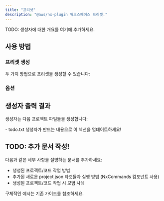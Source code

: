 ```yaml
---
title: "프리셋"
description: "@aws/nx-plugin 워크스페이스 프리셋."
---
```





TODO: 생성자에 대한 개요를 여기에 추가하세요.

## 사용 방법

### 프리셋 생성

두 가지 방법으로 프리셋을 생성할 수 있습니다:

<RunGenerator generator="preset" />

### 옵션

<GeneratorParameters schema={schema} />

## 생성자 출력 결과

생성자는 다음 프로젝트 파일들을 생성합니다:

<FileTree>
  - todo.txt 생성자가 만드는 내용으로 이 섹션을 업데이트하세요!
</FileTree>

## TODO: 추가 문서 작성!

다음과 같은 세부 사항을 설명하는 문서를 추가하세요:

- 생성된 프로젝트/코드 작업 방법
- 추가된 새로운 project.json 타겟들과 실행 방법 (NxCommands 컴포넌트 사용)
- 생성된 프로젝트/코드 작업 시 모범 사례

구체적인 예시는 기존 가이드를 참조하세요.